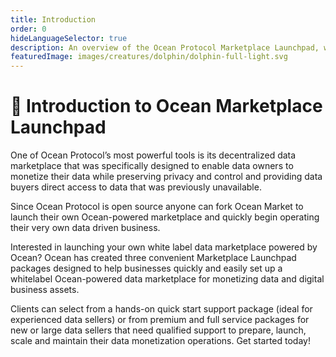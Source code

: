 ```yaml
---
title: Introduction
order: 0
hideLanguageSelector: true
description: An overview of the Ocean Protocol Marketplace Launchpad, which will teach you to build a fully functioning whitelabeled data marketplace.
featuredImage: images/creatures/dolphin/dolphin-full-light.svg
---
```


#  🐋 Introduction to Ocean Marketplace Launchpad

One of Ocean Protocol’s most powerful tools is its decentralized data marketplace that was specifically designed to enable data owners to monetize their data while preserving privacy and control and providing data buyers direct access to data that was previously unavailable. 

Since Ocean Protocol is open source anyone can fork Ocean Market to launch their own Ocean-powered marketplace and quickly begin operating their very own data driven business.    

Interested in launching your own white label data marketplace powered by Ocean? 
Ocean has created three convenient Marketplace Launchpad packages designed to help businesses quickly and easily set up a whitelabel Ocean-powered data marketplace for monetizing data and digital business assets. 

Clients can select from a hands-on quick start support package (ideal for experienced data sellers) or from premium and full service packages for new or large data sellers that need qualified support to prepare, launch, scale and maintain their data monetization operations.
Get started today!